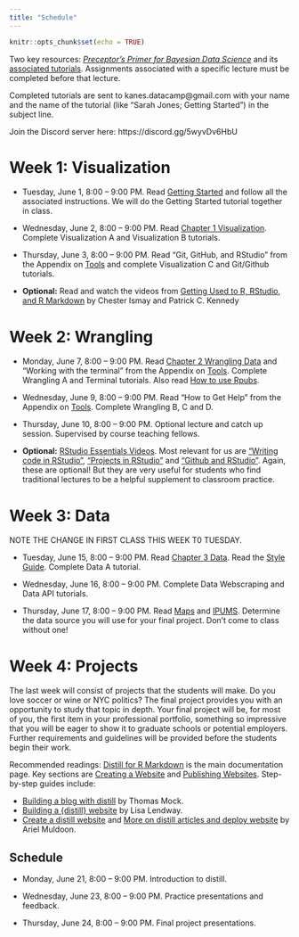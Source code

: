 ```yaml
---
title: "Schedule"
---
```


```r
knitr::opts_chunk$set(echo = TRUE)
```

Two key resources: [*Preceptor's Primer for Bayesian Data Science*](https://ppbds.github.io/primer/) and its [associated tutorials](https://ppbds.github.io/primer.tutorials/). Assignments associated with a specific lecture must be completed before that lecture.

Completed tutorials are sent to kanes.datacamp@gmail.com with your name and the name of the tutorial (like "Sarah Jones; Getting Started") in the subject line.

Join the Discord server here: https://discord.gg/5wyvDv6HbU

# Week 1: Visualization

* Tuesday, June 1, 8:00 -- 9:00 PM.  Read [Getting Started](https://ppbds.github.io/primer/getting-started.html) and follow all the associated instructions. We will do the Getting Started tutorial together in class.

* Wednesday, June 2, 8:00 -- 9:00 PM. Read [Chapter 1 Visualization](https://ppbds.github.io/primer/visualization.html). Complete Visualization A and Visualization B tutorials. 

* Thursday, June 3, 8:00 -- 9:00 PM.  Read "Git, GitHub, and RStudio" from the Appendix on [Tools](https://ppbds.github.io/primer/tools.html) and complete Visualization C and Git/Github tutorials.  


* **Optional:** Read and watch the videos from [Getting Used to R, RStudio, and R Markdown](https://ismayc.github.io/rbasics-book/) by Chester Ismay and Patrick C. Kennedy



# Week 2: Wrangling

* Monday, June 7, 8:00 -- 9:00 PM.  Read [Chapter 2 Wrangling Data](https://ppbds.github.io/primer/wrangling.html) and "Working with the terminal" from the Appendix on [Tools](https://ppbds.github.io/primer/tools.html). Complete Wrangling A and Terminal tutorials. Also read [How to use Rpubs](https://ppbds.github.io/primer/tools.html#how-to-use-rpubs).

* Wednesday, June 9, 8:00 -- 9:00 PM. Read "How to Get Help" from the Appendix on [Tools](https://ppbds.github.io/primer/tools.html). Complete Wrangling B, C and D.

* Thursday, June 10, 8:00 -- 9:00 PM. Optional lecture and catch up session. Supervised by course teaching fellows.

* **Optional:** [RStudio Essentials Videos](https://resources.rstudio.com/wistia-rstudio-essentials-2). Most relevant for us are [“Writing code in RStudio”](https://www.rstudio.com/resources/webinars/), [“Projects in RStudio”](https://www.rstudio.com/resources/webinars/) and [“Github and RStudio”](https://www.rstudio.com/resources/webinars/). Again, these are optional! But they are very useful for students who find traditional lectures to be a helpful supplement to classroom practice.



# Week 3: Data

NOTE THE CHANGE IN FIRST CLASS THIS WEEK T0 TUESDAY.

* Tuesday, June 15, 8:00 -- 9:00 PM.  Read [Chapter 3 Data](https://ppbds.github.io/primer/data.html). Read the [Style Guide](https://ppbds.github.io/primer/tools.html#style-guide). Complete Data A tutorial.

* Wednesday, June 16, 8:00 -- 9:00 PM.  Complete Data Webscraping and Data API tutorials.

* Thursday, June 17, 8:00 -- 9:00 PM. Read [Maps](https://ppbds.github.io/primer/maps.html) and [IPUMS](https://ppbds.github.io/primer/ipums.html). Determine the data source you will use for your final project. Don't come to class without one!


# Week 4: Projects

The last week will consist of projects that the students will make. Do you love soccer or wine or NYC politics? The final project provides you with an opportunity to study that topic in depth. Your final project will be, for most of you, the first item in your professional portfolio, something so impressive that you will be eager to show it to graduate schools or potential employers. Further requirements and guidelines will be provided before the students begin their work.

Recommended readings: [Distill for R Markdown](https://rstudio.github.io/distill/) is the main documentation page. Key sections are [Creating a Website](https://rstudio.github.io/distill/website.html) and [Publishing Websites](https://rstudio.github.io/distill/publish_website.html). Step-by-step guides include:

  + [Building a blog with distill](https://themockup.blog/posts/2020-08-01-building-a-blog-with-distill/) by Thomas Mock.  
  + [Building a {distill} website](https://lisalendway.netlify.app/posts/2020-12-09-buildingdistill/) by Lisa Lendway.  
  + [Create a distill website](https://aosmith16.github.io/spring-r-topics/materials.html#week-2-create-a-distill-website) and [More on distill articles and deploy website](https://aosmith16.github.io/spring-r-topics/materials.html#week-3-more-on-distill-articles-and-deploy-website) by Ariel Muldoon.

## Schedule

* Monday, June 21, 8:00 -- 9:00 PM. Introduction to distill.

* Wednesday, June 23, 8:00 -- 9:00 PM. Practice presentations and feedback.  

* Thursday, June 24, 8:00 -- 9:00 PM. Final project presentations. 
